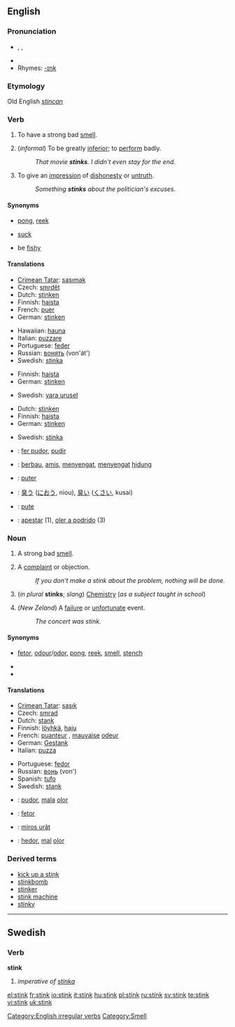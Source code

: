 ==English==

===Pronunciation===
*{{AHD|stĭngk}}, {{IPA|/stɪŋk/}}, {{SAMPA|/stINk/}}
*{{audio|en-us-stink.ogg|Audio (US)}}
*Rhymes: [[Rhymes:English:-ɪŋk|-ɪŋk]]

===Etymology===
Old English ''[[stincan]]''

===Verb===
{{en-verb|stinks|stinking|stank|stunk}}

# {{intransitive}} To have a strong bad [[smell]].
# {{intransitive}} (''informal'') To be greatly [[inferior]]; to [[perform]] badly.
#:''That movie '''stinks'''.  I didn't even stay for the end.''
# {{intransitive}} To give an [[impression]] of [[dishonesty]] or [[untruth]].
#:''Something '''stinks''' about the politician's excuses.''

====Synonyms====
* {{i-c|have a strong bad smell}} [[pong]], [[reek]]
* {{i-c|be greatly inferior}} [[suck]]
* {{i-c|give an impression of dishonesty or untruth}} be [[fishy]]

====Translations====
{{trans-top|have a strong bad smell}}
* [[Crimean Tatar]]: [[sasımak]]
* Czech: [[smrdět]]
* Dutch: [[stinken]]
* Finnish: [[haista]]
* French: [[puer]]
* German: [[stinken]]
{{trans-mid}}
* Hawaiian: [[hauna]]
* Italian: [[puzzare]]
* Portuguese: [[feder]]
* Russian: [[вонять]] (von'át')
* Swedish: [[stinka]]
{{trans-bottom}}

{{trans-top|informal: be greatly inferior}}
* Finnish: [[haista]]
* German: [[stinken]]
{{trans-mid}}
* Swedish: [[vara urusel]]
{{trans-bottom}}

{{trans-top|give an impression of dishonesty or untruth}}
* Dutch: [[stinken]]
* Finnish: [[haista]]
* German: [[stinken]]
{{trans-mid}}
* Swedish: [[stinka]]
{{trans-bottom}}

<!--Remove this section once all of the translations below have been moved into the tables above.-->
{{checktrans-top}}
* {{ttbc|Catalan}}: [[fer pudor]], [[pudir]]
* {{ttbc|Indonesian}}: [[bau|berbau]], [[amis]], [[sengat|menyengat]], [[sengat|menyengat]] [[hidung]]
* {{ttbc|Interlingua}}: [[puter]]
* {{ttbc|Japanese}}: [[臭う]] ([[におう]], niou), [[臭い]] ([[くさい]], kusai)
* {{ttbc|Romanian}}: [[pute]]
* {{ttbc|Spanish}}: [[apestar]] (1), [[oler a podrido]] (3)
{{trans-bottom}}

===Noun===
{{en-noun}}

# A strong bad [[smell]].
# {{informal}} A [[complaint]] or objection.
#:''If you don't make a stink about the problem, nothing will be done.''
# (''in plural'' '''stinks'''; ''slang'') [[Chemistry]] (''as a subject taught in school'')
# {{slang}} (''New Zeland'') A [[failure]] or [[unfortunate]] event.
#:''The concert was stink.''

====Synonyms====
*{{i-c|strong bad smell}} [[fetor]], [[odour]]/[[odor]], [[pong]], [[reek]], [[smell]], [[stench]]
*{{i-c|informal: complaint or objection}}
*{{i-c|slang: chemistry}}

====Translations====
{{trans-top|strong bad smell}}
* [[Crimean Tatar]]: [[sasık]]
* Czech: [[smrad]] {{m}}
* Dutch: [[stank]] {{m}}
* Finnish: [[löyhkä]], [[haju]]
* French: [[puanteur]] {{f}}, [[mauvais]]e [[odeur]] {{f}}
* German: [[Gestank]] {{m}}
* Italian: [[puzza]] {{f}}
{{trans-mid}}
* Portuguese: [[fedor]] {{m}}
* Russian: [[вонь]] (von') {{f}}
* Spanish: [[tufo]] {{m}}
* Swedish: [[stank#Swedish|stank]]
{{trans-bottom}}

<!--Note: add INFORMAL terms to this table, where these exist-->
{{trans-top|informal: complaint or objection}}
{{trans-mid}}
{{trans-bottom}}

<!--Note: add SLANG terms to this table, where these exist-->
{{trans-top|slang: chemistry}}
{{trans-mid}}
{{trans-bottom}}

<!--Remove this section once all of the translations below have been moved into the tables above.-->
{{checktrans-top}}
* {{ttbc|Catalan}}: [[pudor]], [[mala]] [[olor#Catalan|olor]]
* {{ttbc|Interlingua}}: [[fetor#Interlingua|fetor]]
* {{ttbc|Romanian}}: [[miros urât]]
* {{ttbc|Spanish}}: [[hedor]],  [[mal]] [[olor#Spanish|olor]]
{{trans-bottom}}

===Derived terms===
*[[kick up a stink]]
*[[stinkbomb]]
*[[stinker]]
*[[stink machine]]<!-- (rare)-->
*[[stinky]]

[[Category:English irregular verbs]]
[[Category:Smell]]

----

==Swedish==

===Verb===
'''stink'''

# ''imperative of [[stinka]]''

[[el:stink]]
[[fr:stink]]
[[io:stink]]
[[it:stink]]
[[hu:stink]]
[[pl:stink]]
[[ru:stink]]
[[sv:stink]]
[[te:stink]]
[[vi:stink]]
[[uk:stink]]
